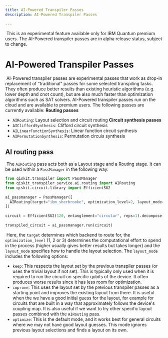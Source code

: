 ```yaml
---
title: AI-Powered Transpiler Passes
description: AI-Powered Transpiler Passes
​
---
```

​
<Admonition type="note">
    This is an experimental feature available only for IBM Quantum premium users.
    The AI-Powered transpiler passes are in alpha release status, subject to change.
</Admonition>
​
​
# AI-Powered Transpiler Passes
​
AI-Powered transpiler passes are experimental passes that work as drop-in replacement of "traditional" passes for some selected transpiling tasks. They often produce better results than existing heuristic algorithms (e.g. lower depth and cnot count), but are also much faster than optimization algorithms such as SAT solvers.
​
AI-Powered transpiler passes run on the cloud and are available to premium users. The following passes are currently available:
​
**Routing passes**
 - `AIRouting`: Layout selection and circuit routing
​
**Circuit synthesis passes**
 - `AICliffordSynthesis`: Clifford circuit synthesis
 - `AILinearFunctionSynthesis`: Linear function circuit synthesis
 - `AIPermutationSynthesis`: Permutation circuis synthesis
​
​
## AI routing pass
​
The `AIRouting` pass acts both as a Layout stage and a Routing stage. It can be used within a `PassManager` in the following way:
​
```python
from qiskit.transpiler import PassManager
from qiskit_transpiler_service.ai.routing import AIRouting
from qiskit.circuit.library import EfficientSU2
​
ai_passmanager = PassManager([
  AIRouting(target="ibm_sherbrooke", optimization_level=2, layout_mode="optimize")
])
​
circuit = EfficientSU2(120, entanglement="circular", reps=1).decompose()
​
transpiled_circuit = ai_passmanager.run(circuit)
```
​
Here, the `target` determines which backend to route for, the `optimization_level` (1, 2 or 3) determines the computational effort to spend in the process (higher usually gives better results but takes longer) and the `layout_mode` specifies how to handle the layout selection.
The `layout_mode` includes the following options:
 - `keep`: This respects the layout set by the previous transpiler passes (or uses the trivial layout if not set). This is typically only used when it is required to run the circuit on specific qubits of the device. It often produces worse results since it has less room for optimization.
 - `improve`: This uses the layout set by the previous transpiler passes as a starting point and improves the existing layout from there. It is useful when the we have a good initial guess for the layout, for example for circuits that are built in a way that approximately follows the device's coupling map. It is also useful if we want to try other specific layout passes combined with the `AIRouting` pass.
 - `optimize`: This is the default mode, and it works best for general circuits where we may not have good layout guesses. This mode ignores previous layout selections and finds a layout on its own.
